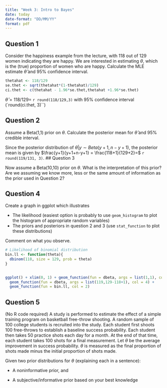 ```yaml
---
title: "Week 3: Intro to Bayes"
date: today
date-format: "DD/MM/YY"
format: pdf
---
```


## Question 1

Consider the happiness example from the lecture, with 118 out of 129 women indicating they are happy. We are interested in estimating $\theta$, which is the (true) proportion of women who are happy. Calculate the MLE estimate $\hat{\theta}$ and 95% confidence interval. 

```r
thetahat <- 118/129
se.thet <- sqrt(thetahat*(1-thetahat)/129)
ci.thet <- c(thetahat - 1.96*se.thet,thetahat +1.96*se.thet)
```


$\hat \theta = 118/129 =$ `r round(118/129,3)` with 95% confidence interval (`round(ci.thet, 3)``)


## Question 2

Assume a Beta(1,1) prior on $\theta$. Calculate the posterior mean for $\hat{\theta}$ and 95% credible interval. 


Since the posterior distribution of  $\theta|y \sim Beta(y+1, n-y+1)$, the posterior mean is given by $\frac{y+1}{y+1+n-y+1} = \frac{118+1}{129+2}=$ `r round(119/131, 3)`.
## Question 3

Now assume a Beta(10,10) prior on $\theta$. What is the interpretation of this prior? Are we assuming we know more, less or the same amount of information as the prior used in Question 2?


## Question 4

Create a graph in ggplot which illustrates

- The likelihood (easiest option is probably to use `geom_histogram` to plot the histogram of appropriate random variables)
- The priors and posteriors in question 2 and 3 (use `stat_function` to plot these distributions)

Comment on what you observe. 


```r
# Likelihood of binomial distribution
bin.ll <- function(theta){
  dbinom(118, size = 129, prob = theta)
}

 
ggplot() + xlim(0, 1) + geom_function(fun = dbeta, args = list(1,1), col = 1, lty =2) +
  geom_function(fun = dbeta, args = list(119,129-118+1), col = 4) + 
  geom_function(fun = bin.ll, col = 2)


```

## Question 5

(No R code required) A study is performed to estimate the effect of a simple training program on basketball free-throw shooting. A random sample of 100 college students is recruited into the study. Each student first shoots 100 free-throws to establish a baseline success probability. Each student then takes 50 practice shots each day for a month. At the end of that time, each student takes 100 shots for a final measurement. Let $\theta$ be the average improvement in success probability. $\theta$ is measured as the final proportion of shots made minus the initial proportion of shots made. 

Given two prior distributions for $\theta$ (explaining each in a sentence):

- A noninformative prior, and

- A subjective/informative prior based on your best knowledge